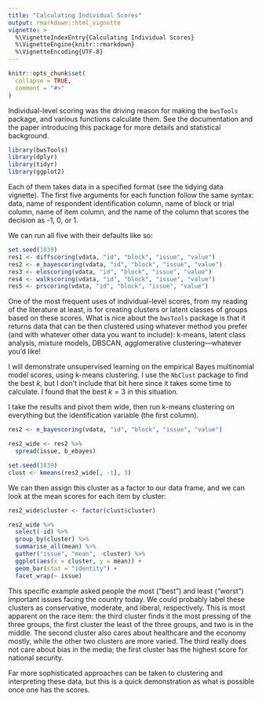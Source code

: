 ```yaml
---
title: "Calculating Individual Scores"
output: rmarkdown::html_vignette
vignette: >
  %\VignetteIndexEntry{Calculating Individual Scores}
  %\VignetteEngine{knitr::rmarkdown}
  %\VignetteEncoding{UTF-8}
---
```


```r
knitr::opts_chunk$set(
  collapse = TRUE,
  comment = "#>"
)
```

Individual-level scoring was the driving reason for making the `bwsTools` package, and various functions calculate them. See the documentation and the paper introducing this package for more details and statistical background.  

```r
library(bwsTools)
library(dplyr)
library(tidyr)
library(ggplot2)
```

Each of them takes data in a specified format (see the tidying data vignette). The first five arguments for each function follow the same syntax: data, name of respondent identification column, name of block or trial column, name of item column, and the name of the column that scores the decision as -1, 0, or 1.  

We can run all five with their defaults like so:  

```r
set.seed(1839)
res1 <- diffscoring(vdata, "id", "block", "issue", "value")
res2 <- e_bayescoring(vdata, "id", "block", "issue", "value")
res3 <- eloscoring(vdata, "id", "block", "issue", "value")
res4 <- walkscoring(vdata, "id", "block", "issue", "value")
res5 <- prscoring(vdata, "id", "block", "issue", "value")
```

One of the most frequent uses of individual-level scores, from my reading of the literature at least, is for creating clusters or latent classes of groups based on these scores. What is nice about the `bwsTools` package is that it returns data that can be then clustered using whatever method you prefer (and with whatever other data you want to include): k-means, latent class analysis, mixture models, DBSCAN, agglomerative clustering—whatever you'd like!  

I will demonstrate unsupervised learning on the empirical Bayes multinomial model scores, using k-means clustering. I use the `NbClust` package to find the best $k$, but I don't include that bit here since it takes some time to calculate. I found that the best $k = 3$ in this situation.   

I take the results and pivot them wide, then run k-means clustering on everything but the identification variable (the first column).  

```r
res2 <- e_bayescoring(vdata, "id", "block", "issue", "value")
```

```r
res2_wide <- res2 %>% 
  spread(issue, b_ebayes)

set.seed(1839)
clust <- kmeans(res2_wide[, -1], 3)
```

We can then assign this cluster as a factor to our data frame, and we can look at the mean scores for each item by cluster:  

```r
res2_wide$cluster <- factor(clust$cluster)

res2_wide %>% 
  select(-id) %>% 
  group_by(cluster) %>% 
  summarise_all(mean) %>% 
  gather("issue", "mean", -cluster) %>% 
  ggplot(aes(x = cluster, y = mean)) +
  geom_bar(stat = "identity") +
  facet_wrap(~ issue)
```

This specific example asked people the most ("best") and least ("worst") important issues facing the country today. We could probably label these clusters as conservative, moderate, and liberal, respectively. This is most apparent on the race item: the third cluster finds it the most pressing of the three groups, the first cluster the least of the three groups, and two is in the middle. The second cluster also cares about healthcare and the economy mostly, while the other two clusters are more varied. The third really does not care about bias in the media; the first cluster has the highest score for national security.  

Far more sophisticated approaches can be taken to clustering and interpreting these data, but this is a quick demonstration as what is possible once one has the scores.  
